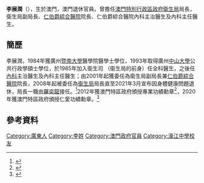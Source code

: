 
{{Infobox_officeholder
| name = 李展潤<br />{{lang|pt|Lei Chin Ion}}
| image name =
| sex = 男 
| now = [[file:Serviços_de_Saúde_logo.svg|20px]] [[澳門衛生局|衛生局]]局長
| term_start = 2008年4月8日
| term_end =2021年3月31日 
| chief-executive = [[何厚鏵|何厚鏵]]、[[崔世安|崔世安]]、[[賀一誠|賀一誠]]
| predecessor = [[瞿國英|瞿國英]]
| successor = [[羅奕龍|羅奕龍]]
| office1 = [[file:Centro_Hospitalar_Conde_de_São_Januário_logo.svg|20px]] [[仁伯爵綜合醫院|仁伯爵綜合醫院]]院長
| term_start1 = 2001年4月1日
| term_end1 = 2008年
| predecessor1  = [[瞿國英|瞿國英]]
| successor1 = 陳惟蒨
| different name =
| Native place = 
| date of birth = {{birth year and age|1960}}
| date of death =
| place of birth = {{MAC-1951}}
| party = 
| place of death = 
| religion = 
| spouse = 
| relatives = 
| educate =
*[[暨南大學|暨南大學]]醫學院醫學士學位
*[[中山大學|中山大學]]公共行政學碩士學位
| past =
*[[仁伯爵綜合醫院|仁伯爵綜合醫院]]內科主治醫生及內科主任醫生
*前衛生司醫生培訓委員會委員
*前衛生司醫院醫生委員會主席
*前衛生司醫院領導層醫務主任
*[[澳門衛生局|衛生局]]副局長、仁伯爵綜合醫院院長（2001年－2008年）
*[[澳門衛生局|衛生局]]局長 （2008年－2021年）
| awards =
*澳門特區政府[[專業功績勳章|專業功績勳章]]
*澳門特區政府[[仁愛功績勳章|仁愛功績勳章]]
|nation=|nationality={{CNMO}}}}

'''李展潤'''{{OMB}}{{OMP}}（{{bd|1960年||||Li李展润}}），生於澳門，澳門退休官員。曾擔任[[澳門特別行政區政府衛生局|澳門特別行政區政府衛生局]]局長，衛生局副局長、[[仁伯爵綜合醫院|仁伯爵綜合醫院]]院長、仁伯爵綜合醫院內科主治醫生及內科主任醫生。

==簡歷==
李展潤，1984年獲廣州[[暨南大學|暨南大學]]醫學院醫學士學位，1993年取得廣州[[中山大學|中山大學]]公共行政學碩士學位，於1985年加入衛生司 （衛生局的前身）任全科醫生，之後任[[內科|內科]]主治醫生及內科主任醫生；由2001年起獲委任為衛生局副局長兼[[仁伯爵綜合醫院|仁伯爵綜合醫院]]院長，2008年起被委任為[[澳門衛生局|衛生局]]局長直至2021年3月宣布因身體健康問題退休，局長一職由[[羅奕龍|羅奕龍]]接任。<ref>{{cite web |title=社會文化司司長主持新任衛生局長李展潤就職儀式 |url=https://www.gov.mo/zh-hant/news/70714/ |website=澳門特別行政區政府入口網站 |accessdate=2021-01-31 |language=zh-hant}}</ref>2012年獲澳門特區政府頒授專業功績勳章<ref>{{cite web |title=特區政府公佈獲頒授勳章、獎章和獎狀者名單 |url=https://www.gov.mo/zh-hant/news/100781/ |website=澳門特別行政區政府入口網站 |accessdate=2021-01-31 |language=zh-hant}}</ref>，2020年獲澳門特區政府頒授仁愛功績勳章。<ref>{{cite web |title=特區政府公佈2020年度授勳名單 |url=https://www.gov.mo/zh-hant/news/357484/ |website=澳門特別行政區政府入口網站 |accessdate=2021-01-31 |language=zh-hant |archive-date=2021-01-21 |archive-url=https://web.archive.org/web/20210121230253/https://www.gov.mo/zh-hant/news/357484/ |dead-url=no }}</ref>

==參考資料==
{{reflist}}

[[Category:廣東人|Category:廣東人]]
[[Category:李姓|Category:李姓]]
[[Category:澳門政府官員|Category:澳門政府官員]]
[[Category:濠江中學校友|Category:濠江中學校友]]